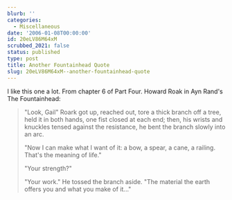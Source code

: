 ```yaml
---
blurb: ''
categories:
  - Miscellaneous
date: '2006-01-08T00:00:00'
id: 20eLV86M64xM
scrubbed_2021: false
status: published
type: post
title: Another Fountainhead Quote
slug: 20eLV86M64xM--another-fountainhead-quote
---
```


I like this one a lot. From chapter 6 of Part Four. Howard Roak in Ayn Rand's The Fountainhead: 

> "Look, Gail" Roark got up, reached out, tore a thick branch off a tree, held it in both hands, one fist closed at each end; then, his wrists and knuckles tensed against the resistance, he bent the branch slowly into an arc. 
> 
> "Now I can make what I want of it: a bow, a spear, a cane, a railing. That's the meaning of life."
> 
> "Your strength?"
>
> "Your work." He tossed the branch aside. "The material the earth offers you and what you make of it..."
